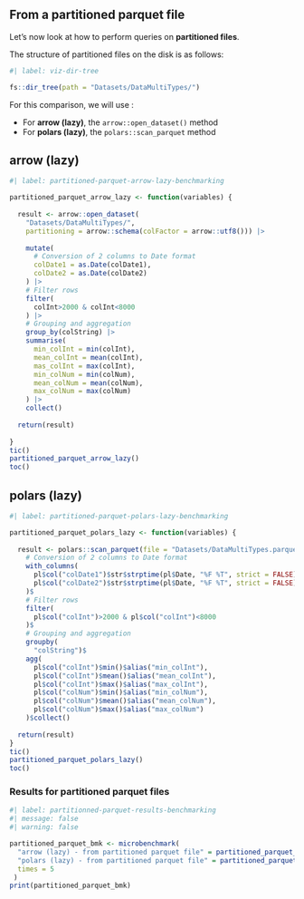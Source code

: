 ## From a partitioned parquet file

Let's now look at how to perform queries on **partitioned files**.   

The structure of partitioned files on the disk is as follows:

```r
#| label: viz-dir-tree

fs::dir_tree(path = "Datasets/DataMultiTypes/")
```

For this comparison, we will use :

- For **arrow (lazy)**, the `arrow::open_dataset()` method
- For **polars (lazy)**, the `polars::scan_parquet` method


::: {.panel-tabset}

## arrow (lazy)

```r
#| label: partitioned-parquet-arrow-lazy-benchmarking

partitioned_parquet_arrow_lazy <- function(variables) {
  
  result <- arrow::open_dataset(
    "Datasets/DataMultiTypes/",
    partitioning = arrow::schema(colFactor = arrow::utf8())) |>
    
    mutate(
      # Conversion of 2 columns to Date format
      colDate1 = as.Date(colDate1),
      colDate2 = as.Date(colDate2)
    ) |>
    # Filter rows
    filter(
      colInt>2000 & colInt<8000
    ) |>
    # Grouping and aggregation
    group_by(colString) |> 
    summarise(
      min_colInt = min(colInt),
      mean_colInt = mean(colInt),
      mas_colInt = max(colInt),
      min_colNum = min(colNum),
      mean_colNum = mean(colNum),
      max_colNum = max(colNum)
    ) |> 
    collect()
  
  return(result)
  
}
tic()
partitioned_parquet_arrow_lazy() 
toc()
```

## polars (lazy)

```r
#| label: partitioned-parquet-polars-lazy-benchmarking

partitioned_parquet_polars_lazy <- function(variables) {
  
  result <- polars::scan_parquet(file = "Datasets/DataMultiTypes.parquet")$
    # Conversion of 2 columns to Date format
    with_columns(
      pl$col("colDate1")$str$strptime(pl$Date, "%F %T", strict = FALSE),
      pl$col("colDate2")$str$strptime(pl$Date, "%F %T", strict = FALSE)
    )$
    # Filter rows
    filter(
      pl$col("colInt")>2000 & pl$col("colInt")<8000
    )$
    # Grouping and aggregation
    groupby(
      "colString")$
    agg(
      pl$col("colInt")$min()$alias("min_colInt"),
      pl$col("colInt")$mean()$alias("mean_colInt"),
      pl$col("colInt")$max()$alias("max_colInt"),
      pl$col("colNum")$min()$alias("min_colNum"),
      pl$col("colNum")$mean()$alias("mean_colNum"),
      pl$col("colNum")$max()$alias("max_colNum")
    )$collect()
  
  return(result)
}
tic()
partitioned_parquet_polars_lazy()
toc()
```
:::

### Results for partitioned parquet files

```r
#| label: partitionned-parquet-results-benchmarking
#| message: false
#| warning: false

partitioned_parquet_bmk <- microbenchmark(
  "arrow (lazy) - from partitioned parquet file" = partitioned_parquet_arrow_lazy(),
  "polars (lazy) - from partitioned parquet file" = partitioned_parquet_polars_lazy()$to_data_frame(),
  times = 5
 )
print(partitioned_parquet_bmk)
```
 